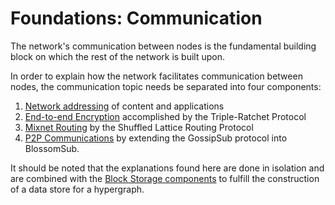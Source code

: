 
# Foundations: Communication

The network's communication between nodes is the fundamental building block on which the rest of the network is built upon.

In order to explain how the network facilitates communication between nodes, the communication topic needs be separated into four components: 
 1. [Network addressing](/docs/learn/communication/addressing) of content and applications
 2. [End-to-end Encryption](/docs/learn/communication/e2ee) accomplished by the Triple-Ratchet Protocol
 3. [Mixnet Routing](/docs/learn/communication/mixnet-routing) by the Shuffled Lattice Routing Protocol
 4. [P2P Communications](/docs/learn/communication/p2p-communication) by extending the GossipSub protocol into BlossomSub.

It should be noted that the explanations found here are done in isolation and are combined with the [Block Storage components](/docs/learn/block-storage/) to fulfill the construction of a data store for a hypergraph.

<Figure src="/img/docs/learn/communication/BlossomSub.png" alt="A diagram depicting the high level network structure" />

<DocCardList />
